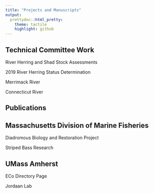 ---
title: "Projects and Manuscripts"
output:  
  prettydoc::html_pretty:
    theme: tactile
    highlight: github
---

## Technical Committee Work

River Herring and Shad Stock Assessments

2019 River Herring Status Determination

Merrimack River

Connecticut River


## Publications


## Massachusetts Division of Marine Fisheries

Diadromous Biology and Restoration Project

Striped Bass Research

## UMass Amherst

ECo Directory Page

Jordaan Lab
